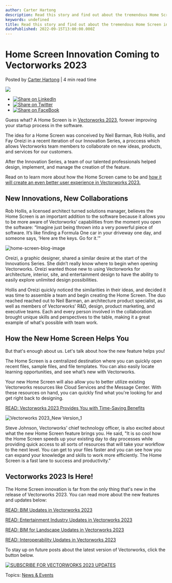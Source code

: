 ```yaml
---
author: Carter Hartong
description: Read this story and find out about the tremendous Home Screen innovation coming to Vectorworks 2023. 
keywords: undefined
title: Read this story and find out about the tremendous Home Screen innovation coming to Vectorworks 2023.  
datePublished: 2022-09-15T13:00:00.000Z
---
```

  

# Home Screen Innovation Coming to Vectorworks 2023

 Posted by [Carter Hartong](https://blog.vectorworks.net/author/carter-hartong) | 4 min read time 

![](https://blog.vectorworks.net/hubfs/Blog%20Images/220303_Home%20Screen/home-screen-blog-image.jpg) 

* [![Share on LinkedIn](https://2659751.fs1.hubspotusercontent-na1.net/hubfs/2659751/michaelDemo/share-LI.png)](http://www.linkedin.com/shareArticle?mini=true&url=https%3A%2F%2Fblog.vectorworks.net%2Fhome-screen-innovation)
* [![Share on Twitter](https://2659751.fs1.hubspotusercontent-na1.net/hubfs/2659751/michaelDemo/share-TW.png)](https://www.twitter.com/share?text=Home%20Screen%20Innovation%20Coming%20to%20Vectorworks%202023&url=https%3A%2F%2Fblog.vectorworks.net%2Fhome-screen-innovation&via=PMGTweets)
* [![Share on FaceBook](https://2659751.fs1.hubspotusercontent-na1.net/hubfs/2659751/michaelDemo/share-FB.png)](https://www.facebook.com/sharer/sharer.php?u=https%3A%2F%2Fblog.vectorworks.net%2Fhome-screen-innovation)

Guess what? A Home Screen is in [Vectorworks 2023](../../../net/vectorworks/blog/vectorworks-2023-now-available.html), forever improving your startup process in the software.

The idea for a Home Screen was conceived by Neil Barman, Rob Hollis, and Fay Oreizi in a recent iteration of our Innovation Series, a proccess which allows Vectorworks team members to collaborate on new ideas, products, and services for our customers. 

After the Innovation Series, a team of our talented professionals helped design, implement, and manage the creation of the feature.

Read on to learn more about how the Home Screen came to be and [how it will create an even better user experience in Vectorworks 2023.](../../../net/vectorworks/blog/sneak-peek-user-experience-updates-in-vectorworks-2023.html)

## New Innovations, New Collaborations

Rob Hollis, a licensed architect turned solutions manager, believes the Home Screen is an important addition to the software because it allows you to be more aware of Vectorworks’ capabilities from the moment you open the software: “Imagine just being thrown into a very powerful piece of software. It’s like finding a Formula One car in your driveway one day, and someone says, ‘Here are the keys. Go for it.’” 

![home-screen-blog-image](https://blog.vectorworks.net/hs-fs/hubfs/Blog%20Images/220303_Home%20Screen/home-screen-blog-image.jpg?width=1440&name=home-screen-blog-image.jpg)

Oreizi, a graphic designer, shared a similar desire at the start of the Innovations Series. She didn’t really know where to begin when opening Vectorworks. Oreizi wanted those new to using Vectorworks for architecture, interior, site, and entertainment design to have the ability to easily explore unlimited design possibilities.

Hollis and Oreizi quickly noticed the similarities in their ideas, and decided it was time to assemble a team and begin creating the Home Screen. The duo reached reached out to Neil Barman, an architecture product specialist, as well as members of Vectorworks' R&D, design, product marketing, and executive teams. Each and every person involved in the collaboration brought unique skills and perspectives to the table, making it a great example of what's possible with team work.

## How the New Home Screen Helps You

But that's enough about us. Let's talk about how the new feature helps you!

The Home Screen is a centralized destination where you can quickly open recent files, sample files, and file templates. You can also easily locate learning opportunities, and see what’s new with Vectorworks. 

Your new Home Screen will also allow you to better utilize existing Vectorworks resources like Cloud Services and the Message Center. With these resources on hand, you can quickly find what you're looking for and get right back to designing. 

[READ: Vectorworks 2023 Provides You with Time-Saving Benefits](../../../net/vectorworks/blog/vectorworks-2023-new-version.html)

![Vectorworks 2023_New Version_1](https://blog.vectorworks.net/hs-fs/hubfs/Blog%20Images/220826_2023%20Launch%20Announcement/Vectorworks%202023_New%20Version_1.png?width=1440&name=Vectorworks%202023_New%20Version_1.png)

Steve Johnson, Vectorworks' chief technology officer, is also excited about what the new Home Screen feature brings you. He said, "It is so cool how the Home Screen speeds up your existing day to day processes while providing quick access to all sorts of resources that will take your workflow to the next level. You can get to your files faster and you can see how you can expand your knowledge and skills to work more efficiently. The Home Screen is a fast lane to success and productivity." 

## Vectorworks 2023 Is Here!

The Home Screen innovation is far from the only thing that's new in the release of Vectorworks 2023\. You can read more about the new features and updates below:

[READ: BIM Updates in Vectorworks 2023](../../../net/vectorworks/blog/bim-updates-in-vectorworks-2023.html)

[READ: Entertainment Industry Updates in Vectorworks 2023](../../../net/vectorworks/blog/spotlight-and-connectcad-updates-vectorworks-2023.html)

[READ: BIM for Landscape Updates in Vectorworks 2023](../../../net/vectorworks/blog/sneak-peek-bim-for-landscape-updates-in-vectorworks-2023.html)

[READ: Interoperability Updates in Vectorworks 2023](../../../net/vectorworks/blog/collaboration-updates-in-vectorworks-2023.html)

To stay up on future posts about the latest version of Vectorworks, click the button below.

[![SUBSCRIBE FOR VECTORWORKS 2023 UPDATES](https://no-cache.hubspot.com/cta/default/3018241/7fac1a1e-9f0d-494d-8e87-ff9537016edb.png)](https://cta-redirect.hubspot.com/cta/redirect/3018241/7fac1a1e-9f0d-494d-8e87-ff9537016edb) 

 Topics: [News & Events](https://blog.vectorworks.net/topic/news-events) 

  